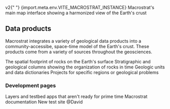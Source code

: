

<PageHeader title="Macrostrat">
  <span className="subtitle">
    <span className="secondary">v2</span>{" "}
    <span className="tertiary">{import.meta.env.VITE_MACROSTRAT_INSTANCE}</span>
  </span>
</PageHeader>

<LinkCard href="/map" title="Map interface">
  Macrostrat's main map interface showing a harmonized view of the Earth's crust
</LinkCard>

## Data products

Macrostrat integrates a variety of geological data products into a community-accessibe, space-time model of the Earth's crust.
These products come from a variety of sources throughout the geosciences.

<LinkCard href="/maps" title="Maps">
  The spatial footprint of rocks on the Earth's surface
</LinkCard>

<LinkCard href="/columns" title="Columns">
  Stratigraphic and geological columns showing the organization of rocks in time
</LinkCard>

<LinkCard href="/lex" title="Geologic lexicon">
  Geologic units and data dictionaries
</LinkCard>

<LinkCard href="/projects" title="Projects">
  Projects for specific regions or geological problems
</LinkCard>

### Development pages

<LinkCard href="/dev" title="Developer apps">
  Layers and testbed apps that aren't ready for prime time
</LinkCard>

<LinkCard href="/docs/" title="Documentation">
  Macrostrat documentation
</LinkCard>

<LinkCard href="/test" title="Test Site">
  New test site @David
</LinkCard>

